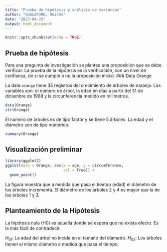 ```yaml
---
title: "Prueba de hipótesis y análisis de varianzas"
author: "GUALAPURO, Moisés"
date: "2023-04-25"
output: html_document
---
```


```r
knitr::opts_chunk$set(echo = TRUE)
```

## Prueba de hipótesis

Para una pregunta de investigación se plantea una proposición que se debe verificar. La prueba de la hipótesis es la verificación, con un nivel de confianza, de si se cumple o no la proposición inicial. 
### Data Orange

La data ```orange``` tiene 35 registros del crecimiento de árboles de naranja. Las variables son: el número de árbol, la edad en días a partir del 31 de diciembre de 1968 y la circunferencia medido en milímetros. 

```r
data(Orange)
str(Orange)
```
El número de árboles es de tipo factor y se tiene 5 árboles. La edad y el diámetro son de tipo numérico. 

```r
summary(Orange)
```
## Visualización preliminar

```r
library(ggplot2)
ggplot(data = Orange, aes(x = age, y = circumference, 
                          col = Tree)) +
  geom_point()
```

La figura muestra que a medida que pasa el tiempo (edad) el diámetro de los árboles incrementa. El diámetro de los árboles 2 y 4 es mayor que la de los árboles 1 y 3. 

## Planteamiento de la Hipótesis 

La hipótesis nula (H0) es aquella donde se espera que no exista efecto. Es la más fácil de contradecir. 

$H_{01}$: La edad del árbol no incide en el tamaño del diámetro. 
$H_{02}$: Los árboles tienen el mismo diámetro a medida que pasa el tiempo.










